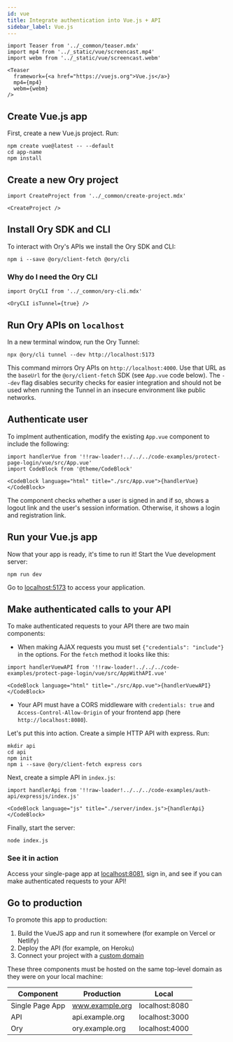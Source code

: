 ```yaml
---
id: vue
title: Integrate authentication into Vue.js + API
sidebar_label: Vue.js
---
```


```mdx-code-block
import Teaser from '../_common/teaser.mdx'
import mp4 from '../_static/vue/screencast.mp4'
import webm from '../_static/vue/screencast.webm'

<Teaser
  framework={<a href="https://vuejs.org">Vue.js</a>}
  mp4={mp4}
  webm={webm}
/>
```

## Create Vue.js app

First, create a new Vue.js project. Run:

```shell
npm create vue@latest -- --default
cd app-name
npm install
```

## Create a new Ory project

```mdx-code-block
import CreateProject from '../_common/create-project.mdx'

<CreateProject />
```

## Install Ory SDK and CLI

To interact with Ory's APIs we install the Ory SDK and CLI:

```shell
npm i --save @ory/client-fetch @ory/cli
```

### Why do I need the Ory CLI

```mdx-code-block
import OryCLI from '../_common/ory-cli.mdx'

<OryCLI isTunnel={true} />
```

## Run Ory APIs on `localhost`

In a new terminal window, run the Ory Tunnel:

```shell
npx @ory/cli tunnel --dev http://localhost:5173
```

This command mirrors Ory APIs on `http://localhost:4000`. Use that URL as the `baseUrl` for the `@ory/client-fetch` SDK (see
`App.vue` code below). The `--dev` flag disables security checks for easier integration and should not be used when running the
Tunnel in an insecure environment like public networks.

## Authenticate user

To implment authentication, modify the existing `App.vue` component to include the following:

```mdx-code-block
import handlerVue from '!!raw-loader!../../../code-examples/protect-page-login/vue/src/App.vue'
import CodeBlock from '@theme/CodeBlock'

<CodeBlock language="html" title="./src/App.vue">{handlerVue}</CodeBlock>
```

The component checks whether a user is signed in and if so, shows a logout link and the user's session information. Otherwise, it
shows a login and registration link.

## Run your Vue.js app

Now that your app is ready, it's time to run it! Start the Vue development server:

```shell
npm run dev
```

Go to [localhost:5173](http://localhost:5173/) to access your application.

## Make authenticated calls to your API

To make authenticated requests to your API there are two main components:

- When making AJAX requests you must set `{"credentials": "include"}` in the options. For the `fetch` method it looks like this:

```mdx-code-block
import handlerVuewAPI from '!!raw-loader!../../../code-examples/protect-page-login/vue/src/AppWithAPI.vue'

<CodeBlock language="html" title="./src/App.vue">{handlerVuewAPI}</CodeBlock>
```

- Your API must have a CORS middleware with `credentials: true` and `Access-Control-Allow-Origin` of your frontend app (here
  `http://localhost:8080`).

Let's put this into action. Create a simple HTTP API with express. Run:

```shell-script
mkdir api
cd api
npm init
npm i --save @ory/client-fetch express cors
```

Next, create a simple API in `index.js`:

```mdx-code-block
import handlerApi from '!!raw-loader!../../../code-examples/auth-api/expressjs/index.js'

<CodeBlock language="js" title="./server/index.js">{handlerApi}</CodeBlock>
```

Finally, start the server:

```shell
node index.js
```

### See it in action

Access your single-page app at [localhost:8081](http://localhost:8081/), sign in, and see if you can make authenticated requests
to your API!

## Go to production

To promote this app to production:

1. Build the VueJS app and run it somewhere (for example on Vercel or Netlify)
2. Deploy the API (for example, on Heroku)
3. Connect your project with a [custom domain](../../guides/custom-domains.mdx)

These three components must be hosted on the same top-level domain as they were on your local machine:

| Component       | Production      | Local          |
| --------------- | --------------- | -------------- |
| Single Page App | www.example.org | localhost:8080 |
| API             | api.example.org | localhost:3000 |
| Ory             | ory.example.org | localhost:4000 |
